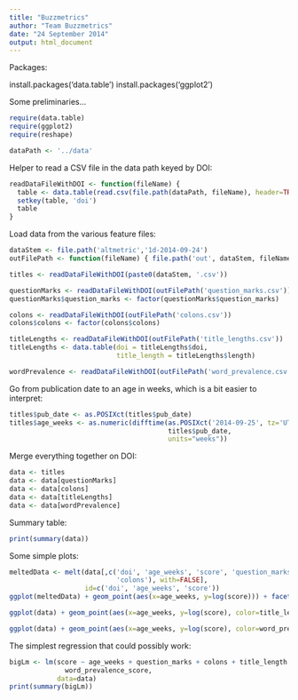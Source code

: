 ```yaml
---
title: "Buzzmetrics"
author: "Team Buzzmetrics"
date: "24 September 2014"
output: html_document
---
```


Packages:

install.packages('data.table')
install.packages('ggplot2')

Some preliminaries...

```r
require(data.table)
require(ggplot2)
require(reshape)

dataPath <- '../data'
```

Helper to read a CSV file in the data path keyed by DOI:

```r
readDataFileWithDOI <- function(fileName) {
  table <- data.table(read.csv(file.path(dataPath, fileName), header=TRUE))
  setkey(table, 'doi')
  table
}
```

Load data from the various feature files:

```r
dataStem <- file.path('altmetric','1d-2014-09-24')
outFilePath <- function(fileName) { file.path('out', dataStem, fileName) }

titles <- readDataFileWithDOI(paste0(dataStem, '.csv'))

questionMarks <- readDataFileWithDOI(outFilePath('question_marks.csv'))
questionMarks$question_marks <- factor(questionMarks$question_marks)

colons <- readDataFileWithDOI(outFilePath('colons.csv'))
colons$colons <- factor(colons$colons)

titleLengths <- readDataFileWithDOI(outFilePath('title_lengths.csv'))
titleLengths <- data.table(doi = titleLengths$doi,
                           title_length = titleLengths$length)

wordPrevalence <- readDataFileWithDOI(outFilePath('word_prevalence.csv'))
```

Go from publication date to an age in weeks, which is a bit easier to interpret:

```r
titles$pub_date <- as.POSIXct(titles$pub_date)
titles$age_weeks <- as.numeric(difftime(as.POSIXct('2014-09-25', tz='UTC'),
                                        titles$pub_date,
                                        units="weeks"))
```

Merge everything together on DOI:

```r
data <- titles
data <- data[questionMarks]
data <- data[colons]
data <- data[titleLengths]
data <- data[wordPrevalence]
```

Summary table:

```r
print(summary(data))
```

Some simple plots:

```r
meltedData <- melt(data[,c('doi', 'age_weeks', 'score', 'question_marks',
                           'colons'), with=FALSE],
                   id=c('doi', 'age_weeks', 'score'))
ggplot(meltedData) + geom_point(aes(x=age_weeks, y=log(score))) + facet_grid(variable ~ value)
```

```r
ggplot(data) + geom_point(aes(x=age_weeks, y=log(score), color=title_length))
```

```r
ggplot(data) + geom_point(aes(x=age_weeks, y=log(score), color=word_prevalence_score))
```

The simplest regression that could possibly work:

```r
bigLm <- lm(score ~ age_weeks + question_marks + colons + title_length +
              word_prevalence_score,
            data=data)
print(summary(bigLm))
```
